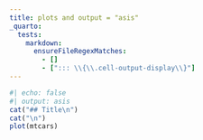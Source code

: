 ```yaml
---
title: plots and output = "asis"
_quarto:
  tests:
    markdown:
      ensureFileRegexMatches:
        - [] 
        - ["::: \\{\\.cell-output-display\\}"]
---
```


```r
#| echo: false
#| output: asis
cat("## Title\n")
cat("\n")
plot(mtcars)
```
